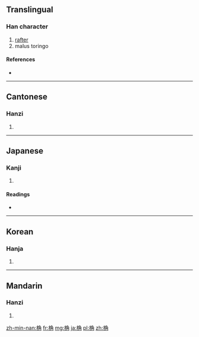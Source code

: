 ==Translingual==

===Han character===
{{Han char|rn=75|rad=木|as=07|sn=11|four=4792<sub>7</sub>|canj=木弓月土 (DNBG), 木弓月手 (DNBQ), X木弓月手 (XDNBQ)}}

# [[rafter]]
# malus toringo

====References====
* {{Han ref|kx=0527.120|dkj=14813|dj=0916.050|hdz=21218.050|uh=6877|ud=26743|bh=D5C1|bd=54721}}

----

==Cantonese==

===Hanzi===
{{yue-hanzi|jyut=|y=gok3}}

# {{defn|lang=yue|sort=木07}}

----

==Japanese==

===Kanji===
{{ja-kanji|grade=|rs=木07}}

# {{defn|lang=ja|sort=木07}}

====Readings====
* {{ja-readings|on=[[かく]] (kaku)|kun=[[たるき]] (taruki)}}

----

==Korean==

===Hanja===
{{ko-hanja|hangeul=각|eumhun=|rv=gak|mr=kak|y=kak}}

# {{defn|lang=ko|sort=木07}}

----

==Mandarin==

===Hanzi===
{{cmn-hanzi|pin=[[jué]] ([[jue2]])|wg=chüeh<sup>2</sup>}}

# {{defn|lang=cmn|sort=木07}}

[[zh-min-nan:桷]]
[[fr:桷]]
[[mg:桷]]
[[ja:桷]]
[[pl:桷]]
[[zh:桷]]